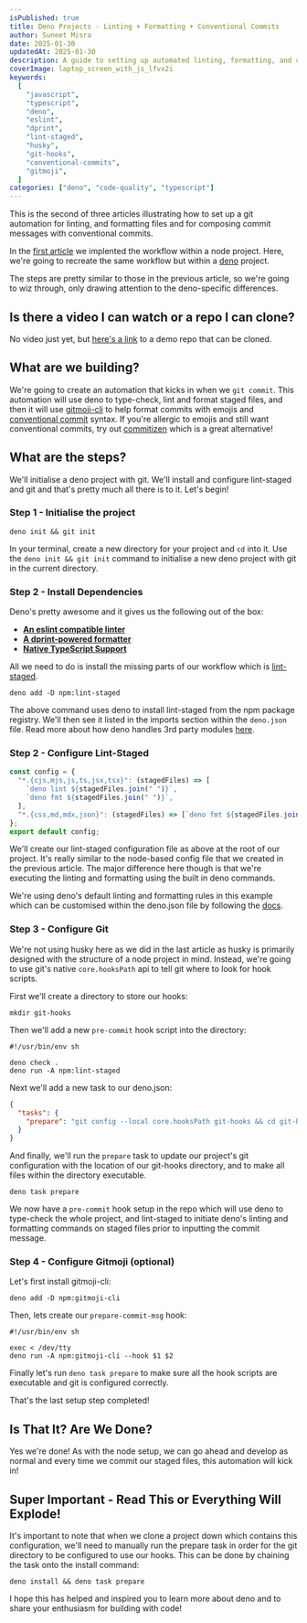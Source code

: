 ```yaml
---
isPublished: true
title: Deno Projects - Linting + Formatting + Conventional Commits
author: Suneet Misra
date: 2025-01-30
updatedAt: 2025-01-30
description: A guide to setting up automated linting, formatting, and conventional commits in Deno projects using Git hooks.
coverImage: laptop_screen_with_js_lfvx2i
keywords:
  [
    "javascript",
    "typescript",
    "deno",
    "eslint",
    "dprint",
    "lint-staged",
    "husky",
    "git-hooks",
    "conventional-commits",
    "gitmoji",
  ]
categories: ["deno", "code-quality", "typescript"]
---
```


This is the second of three articles illustrating how to set up a git automation for linting, and formatting files and for composing commit messages with conventional commits.

In the [first article](/articles/linting-formatting-setup) we implented the workflow within a node project. Here, we're going to recreate the same workflow but within a [deno](https://deno.com/) project.

The steps are pretty similar to those in the previous article, so we're going to wiz through, only drawing attention to the deno-specific differences.

## Is there a video I can watch or a repo I can clone?

No video just yet, but [here's a link](https://github.com/sun33t/0002-linting-formatting-setup-deno) to a demo repo that can be cloned.

## What are we building?

We're going to create an automation that kicks in when we `git commit`. This automation will use deno to type-check, lint and format staged files, and then it will use [gitmoji-cli](https://github.com/carloscuesta/gitmoji) to help format commits with emojis and [conventional commit](https://www.conventionalcommits.org/en/v1.0.0/) syntax. If you're allergic to emojis and still want conventional commits, try out [commitizen](https://commitizen-tools.github.io/commitizen/) which is a great alternative!

## What are the steps?

We'll initialise a deno project with git. We'll install and configure lint-staged and git and that's pretty much all there is to it. Let's begin!

### Step 1 - Initialise the project

```shell terminal
deno init && git init
```

In your terminal, create a new directory for your project and `cd` into it. Use the `deno init && git init` command to initialise a new deno project with git in the current directory.

### Step 2 - Install Dependencies

Deno's pretty awesome and it gives us the following out of the box:

- [**An eslint compatible linter**](https://docs.deno.com/runtime/fundamentals/linting_and_formatting/#linting)
- [**A dprint-powered formatter**](https://docs.deno.com/runtime/fundamentals/linting_and_formatting/#formatting)
- [**Native TypeScript Support**](https://docs.deno.com/runtime/fundamentals/typescript/#type-checking)

All we need to do is install the missing parts of our workflow which is [lint-staged](https://github.com/okonet/lint-staged).

```shell terminal
deno add -D npm:lint-staged
```

The above command uses deno to install lint-staged from the npm package registry. We'll then see it listed in the imports section within the `deno.json` file. Read more about how deno handles 3rd party modules [here](https://docs.deno.com/runtime/fundamentals/modules/#adding-dependencies-with-deno-add).

### Step 2 - Configure Lint-Staged

```javascript lint-staged.config.mjs
const config = {
  "*.{cjs,mjs,js,ts,jsx,tsx}": (stagedFiles) => [
    `deno lint ${stagedFiles.join(" ")}`,
    `deno fmt ${stagedFiles.join(" ")}`,
  ],
  "*.{css,md,mdx,json}": (stagedFiles) => [`deno fmt ${stagedFiles.join(" ")}`],
};
export default config;
```

We'll create our lint-staged configuration file as above at the root of our project. It's really similar to the node-based config file that we created in the previous article. The major difference here though is that we're executing the linting and formatting using the built in deno commands.

We're using deno's default linting and formatting rules in this example which can be customised within the deno.json file by following the [docs](https://docs.deno.com/runtime/fundamentals/linting_and_formatting/).

### Step 3 - Configure Git

We're not using husky here as we did in the last article as husky is primarily designed with the structure of a node project in mind. Instead, we're going to use git's native `core.hooksPath` api to tell git where to look for hook scripts.

First we'll create a directory to store our hooks:

```shell terminal
mkdir git-hooks
```

Then we'll add a new `pre-commit` hook script into the directory:

```shell .git-hooks/pre-commit
#!/usr/bin/env sh

deno check .
deno run -A npm:lint-staged
```

Next we'll add a new task to our deno.json:

```json deno.json
{
  "tasks": {
    "prepare": "git config --local core.hooksPath git-hooks && cd git-hooks && chmod +x *"
  }
}
```

And finally, we'll run the `prepare` task to update our project's git configuration with the location of our git-hooks directory, and to make all files within the directory executable.

```shell terminal
deno task prepare
```

We now have a `pre-commit` hook setup in the repo which will use deno to type-check the whole project, and lint-staged to initiate deno's linting and formatting commands on staged files prior to inputting the commit message.

### Step 4 - Configure Gitmoji (optional)

Let's first install gitmoji-cli:

```shell terminal
deno add -D npm:gitmoji-cli
```

Then, lets create our `prepare-commit-msg` hook:

```shell ./git-hooks/prepare-commit-msg
#!/usr/bin/env sh

exec < /dev/tty
deno run -A npm:gitmoji-cli --hook $1 $2
```

Finally let's run `deno task prepare` to make sure all the hook scripts are executable and git is configured correctly.

That's the last setup step completed!

## Is That It? Are We Done?

Yes we're done! As with the node setup, we can go ahead and develop as normal and every time we commit our staged files, this automation will kick in!

## Super Important - Read This or Everything Will Explode!

It's important to note that when we clone a project down which contains this configuration, we'll need to manually run the prepare task in order for the git directory to be configured to use our hooks. This can be done by chaining the task onto the install command:

```shell terminal
deno install && deno task prepare
```

I hope this has helped and inspired you to learn more about deno and to share your enthusiasm for building with code!
